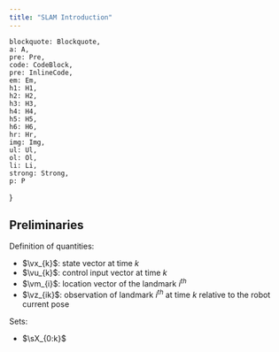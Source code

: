 ```yaml
---
title: "SLAM Introduction"
---
```


    blockquote: Blockquote,
    a: A,
    pre: Pre,
    code: CodeBlock,
    pre: InlineCode,
    em: Em,
    h1: H1,
    h2: H2,
    h3: H3,
    h4: H4,
    h5: H5,
    h6: H6,
    hr: Hr,
    img: Img,
    ul: Ul,
    ol: Ol,
    li: Li,
    strong: Strong,
    p: P
}

## Preliminaries

Definition of quantities:
- $\vx_{k}$: state vector at time $k$
- $\vu_{k}$: control input vector at time $k$
- $\vm_{i}$: location vector of the landmark $i^{th}$
- $\vz_{ik}$: observation of landmark $i^{th}$ at time $k$ relative to the robot current pose

Sets:
- $\sX_{0:k}$ 
